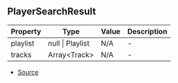 ## PlayerSearchResult


| Property | Type | Value | Description |
| ----------- | ----------- | ----------- | ----------- |
| playlist | null \| Playlist | N/A | - |
| tracks | Array\<Track> | N/A | - |


- [Source](https://github.com/Androz2091/discord-player/blob/caddfb3/packages/discord-player/src/types/types.ts#L10)